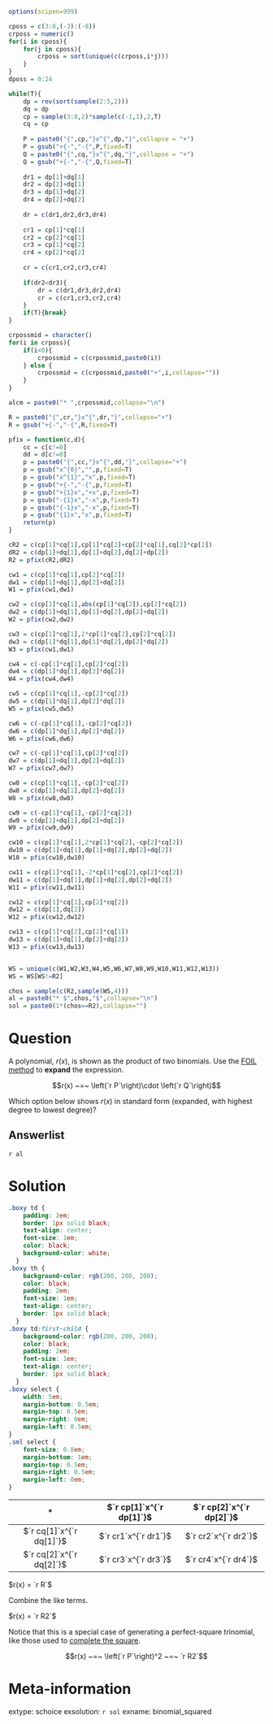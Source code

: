 ```r
options(scipen=999)

cposs = c(3:8,(-3):(-8))
crposs = numeric()
for(i in cposs){
    for(j in cposs){
        crposs = sort(unique(c(crposs,i*j)))
    }
}
dposs = 0:24

while(T){
    dp = rev(sort(sample(2:5,2)))
    dq = dp
    cp = sample(3:8,2)*sample(c(-1,1),2,T)
    cq = cp
    
    P = paste0("{",cp,"}x^{",dp,"}",collapse = "+")
    P = gsub("+{-","-{",P,fixed=T)
    Q = paste0("{",cq,"}x^{",dq,"}",collapse = "+")
    Q = gsub("+{-","-{",Q,fixed=T)
    
    dr1 = dp[1]+dq[1]
    dr2 = dp[2]+dq[1]
    dr3 = dp[1]+dq[2]
    dr4 = dp[2]+dq[2]
    
    dr = c(dr1,dr2,dr3,dr4)
    
    cr1 = cp[1]*cq[1]
    cr2 = cp[2]*cq[1]
    cr3 = cp[1]*cq[2]
    cr4 = cp[2]*cq[2]
    
    cr = c(cr1,cr2,cr3,cr4)
    
    if(dr2<dr3){
        dr = c(dr1,dr3,dr2,dr4)
        cr = c(cr1,cr3,cr2,cr4)
    }
    if(T){break}
}

crpossmid = character()
for(i in crposs){
    if(i<0){
        crpossmid = c(crpossmid,paste0(i))
    } else {
        crpossmid = c(crpossmid,paste0("+",i,collapse=""))
    }
}

alcm = paste0("* ",crpossmid,collapse="\n")

R = paste0("{",cr,"}x^{",dr,"}",collapse="+")
R = gsub("+{-","-{",R,fixed=T)

pfix = function(c,d){
    cc = c[c!=0]
    dd = d[c!=0]
    p = paste0("{",cc,"}x^{",dd,"}",collapse="+")
    p = gsub("x^{0}","",p,fixed=T)
    p = gsub("x^{1}","x",p,fixed=T)
    p = gsub("+{-","-{",p,fixed=T)
    p = gsub("+{1}x","+x",p,fixed=T)
    p = gsub("-{1}x","-x",p,fixed=T)
    p = gsub("{-1}x","-x",p,fixed=T)
    p = gsub("{1}x","x",p,fixed=T)
    return(p)
}

cR2 = c(cp[1]*cq[1],cp[1]*cq[2]+cp[2]*cq[1],cq[2]*cp[2])
dR2 = c(dp[1]+dq[1],dp[1]+dq[2],dq[2]+dp[2])
R2 = pfix(cR2,dR2)

cw1 = c(cp[1]*cq[1],cp[2]*cq[2])
dw1 = c(dp[1]+dq[1],dp[2]+dq[2])
W1 = pfix(cw1,dw1)

cw2 = c(cp[1]*cq[1],abs(cp[1]*cq[2]),cp[2]*cq[2])
dw2 = c(dp[1]+dq[1],dp[1]+dq[2],dp[2]+dq[2])
W2 = pfix(cw2,dw2)

cw3 = c(cp[1]*cq[1],2*cp[1]*cq[2],cp[2]*cq[2])
dw3 = c(dp[1]*dq[1],dp[1]*dq[2],dp[2]*dq[2])
W3 = pfix(cw1,dw1)

cw4 = c(-cp[1]*cq[1],cp[2]*cq[2])
dw4 = c(dp[1]*dq[1],dp[2]*dq[2])
W4 = pfix(cw4,dw4)

cw5 = c(cp[1]*cq[1],-cp[2]*cq[2])
dw5 = c(dp[1]*dq[1],dp[2]*dq[2])
W5 = pfix(cw5,dw5)

cw6 = c(-cp[1]*cq[1],-cp[2]*cq[2])
dw6 = c(dp[1]*dq[1],dp[2]*dq[2])
W6 = pfix(cw6,dw6)

cw7 = c(-cp[1]*cq[1],cp[2]*cq[2])
dw7 = c(dp[1]+dq[1],dp[2]+dq[2])
W7 = pfix(cw7,dw7)

cw8 = c(cp[1]*cq[1],-cp[2]*cq[2])
dw8 = c(dp[1]+dq[1],dp[2]+dq[2])
W8 = pfix(cw8,dw8)

cw9 = c(-cp[1]*cq[1],-cp[2]*cq[2])
dw9 = c(dp[1]+dq[1],dp[2]+dq[2])
W9 = pfix(cw9,dw9)

cw10 = c(cp[1]*cq[1],2*cp[1]*cq[2],-cp[2]*cq[2])
dw10 = c(dp[1]+dq[1],dp[1]+dq[2],dp[2]+dq[2])
W10 = pfix(cw10,dw10)

cw11 = c(cp[1]*cq[1],-2*cp[1]*cq[2],cp[2]*cq[2])
dw11 = c(dp[1]+dq[1],dp[1]+dq[2],dp[2]+dq[2])
W11 = pfix(cw11,dw11)

cw12 = c(cp[1]*cq[1],cp[2]*cq[2])
dw12 = c(dp[1],dq[2])
W12 = pfix(cw12,dw12)

cw13 = c(cp[1]*cq[2],cp[2]*cq[1])
dw13 = c(dp[1]+dq[1],dp[2]+dq[2])
W13 = pfix(cw13,dw13)


WS = unique(c(W1,W2,W3,W4,W5,W6,W7,W8,W9,W10,W11,W12,W13))
WS = WS[WS!=R2]

chos = sample(c(R2,sample(WS,4)))
al = paste0("* $",chos,"$",collapse="\n")
sol = paste0(1*(chos==R2),collapse="")

```


Question
========

A polynomial, $r(x)$, is shown as the product of two binomials. Use the [FOIL method](https://en.wikipedia.org/wiki/FOIL_method) to **expand** the expression.

$$r(x) ~=~  \left(`r P`\right)\cdot \left(`r Q`\right)$$

Which option below shows $r(x)$ in standard form (expanded, with highest degree to lowest degree)?

Answerlist
--------

`r al`


Solution
========

```css
.boxy td {
    padding: 2em;
    border: 1px solid black;
    text-align: center;
    font-size: 1em;
    color: black;
    background-color: white;
  }
.boxy th {
    background-color: rgb(200, 200, 200);
    color: black;
    padding: 2em;
    font-size: 1em;
    text-align: center;
    border: 1px solid black;
  }
.boxy td:first-child {
    background-color: rgb(200, 200, 200);
    color: black;
    padding: 2em;
    font-size: 1em;
    text-align: center;
    border: 1px solid black;
  }
.boxy select {
    width: 5em;
    margin-bottom: 0.5em;
    margin-top: 0.5em;
    margin-right: 0em;
    margin-left: 0.5em;
}
.sml select {
    font-size: 0.8em;
    margin-bottom: 1em;
    margin-top: 0.5em;
    margin-right: 0.5em;
    margin-left: 0em;
}
```

<div class="boxy">

|  \* | $`r cp[1]`x^{`r dp[1]`}$ | $`r cp[2]`x^{`r dp[2]`}$ |
|:---:|:---:|:---:|
|$`r cq[1]`x^{`r dq[1]`}$ | $`r cr1`x^{`r dr1`}$ | $`r cr2`x^{`r dr2`}$|
|$`r cq[2]`x^{`r dq[2]`}$ | $`r cr3`x^{`r dr3`}$ | $`r cr4`x^{`r dr4`}$|

</div>

$r(x) = `r R`$

Combine the like terms.


$r(x) = `r R2`$

Notice that this is a special case of generating a perfect-square trinomial, like those used to [complete the square](https://en.wikipedia.org/wiki/Completing_the_square).

$$r(x) ~=~  \left(`r P`\right)^2 ~=~ `r R2`$$


Meta-information
============
extype: schoice
exsolution: `r sol`
exname: binomial_squared